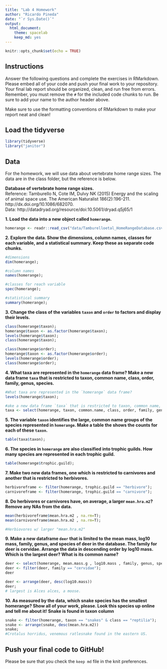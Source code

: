 ```yaml
---
title: "Lab 4 Homework"
author: "Ricardo Pineda"
date: "`r Sys.Date()`"
output:
  html_document: 
    theme: spacelab
    keep_md: yes
---
```


```r
knitr::opts_chunk$set(echo = TRUE)
```

## Instructions
Answer the following questions and complete the exercises in RMarkdown. Please embed all of your code and push your final work to your repository. Your final lab report should be organized, clean, and run free from errors. Remember, you must remove the `#` for the included code chunks to run. Be sure to add your name to the author header above.  

Make sure to use the formatting conventions of RMarkdown to make your report neat and clean!  

## Load the tidyverse
```r
library(tidyverse)
library("janitor")
```

## Data
For the homework, we will use data about vertebrate home range sizes. The data are in the class folder, but the reference is below.  

**Database of vertebrate home range sizes.**  
Reference: Tamburello N, Cote IM, Dulvy NK (2015) Energy and the scaling of animal space use. The American Naturalist 186(2):196-211. http://dx.doi.org/10.1086/682070.  
Data: http://datadryad.org/resource/doi:10.5061/dryad.q5j65/1  

**1. Load the data into a new object called `homerange`.**

```r
homerange <- readr::read_csv("data/Tamburelloetal_HomeRangeDatabase.csv")
```


**2. Explore the data. Show the dimensions, column names, classes for each variable, and a statistical summary. Keep these as separate code chunks.**  
```r
#dimensions
dim(homerange);
```
```r
#column names
names(homerange);
```
```r
#classes for reach variable
spec(homerange);
```

```r
#statistical summary
summary(homerange);
```


**3. Change the class of the variables `taxon` and `order` to factors and display their levels.**  
```r
class(homerange$taxon);
homerange$taxon <- as.factor(homerange$taxon);
levels(homerange$taxon);
class(homerange$taxon);
```

```r
class(homerange$order);
homerange$taxon <- as.factor(homerange$order);
levels(homerange$order);
class(homerange$order);
```


**4. What taxa are represented in the `homerange` data frame? Make a new data frame `taxa` that is restricted to taxon, common name, class, order, family, genus, species.**  
```r
#What taxa are represented in the `homerange` data frame?
levels(homerange$taxon);
```
```r
#ake a new data frame `taxa` that is restricted to taxon, common name, class, order, family, genus, species.
taxa <- select(homerange, taxon, common.name, class, order, family, genus, species);
```


**5. The variable `taxon` identifies the large, common name groups of the species represented in `homerange`. Make a table the shows the counts for each of these `taxon`.**  
```r
table(taxa$taxon);
```

**6. The species in `homerange` are also classified into trophic guilds. How many species are represented in each trophic guild.** 

```r
table(homerange$trophic.guild);
```
**7. Make two new data frames, one which is restricted to carnivores and another that is restricted to herbivores.**  
```r

herbivoreframe <- filter(homerange, trophic.guild == "herbivore");
carnivoreframe <- filter(homerange, trophic.guild == "carnivore");
```


**8. Do herbivores or carnivores have, on average, a larger `mean.hra.m2`? Remove any NAs from the data.**  

```r
mean(herbivoreframe$mean.hra.m2 , na.rm=T);
mean(carnivoreframe$mean.hra.m2 , na.rm=T);

#Herbiovores w/ larger "mean.hra.m2"
```


**9. Make a new dataframe `deer` that is limited to the mean mass, log10 mass, family, genus, and species of deer in the database. The family for deer is cervidae. Arrange the data in descending order by log10 mass. Which is the largest deer? What is its common name?**  

```r
deer <- select(homerange, mean.mass.g , log10.mass , family, genus, species, family, genus);
deer <- filter(deer, family == "cervidae");
deer
```

```r
deer <- arrange(deer, desc(log10.mass))
deer;
# largest is Alces alces, a moose.
```

**10. As measured by the data, which snake species has the smallest homerange? Show all of your work, please. Look this species up online and tell me about it!** **Snake is found in taxon column**    

```r
snake <- filter(homerange, taxon == "snakes" & class == "reptilia");
snake <- arrange(snake, desc(mean.hra.m2))
snake;
#Crotalus horridus, venemous ratlesnake found in the eastern US.
```


## Push your final code to GitHub!
Please be sure that you check the `keep md` file in the knit preferences.   